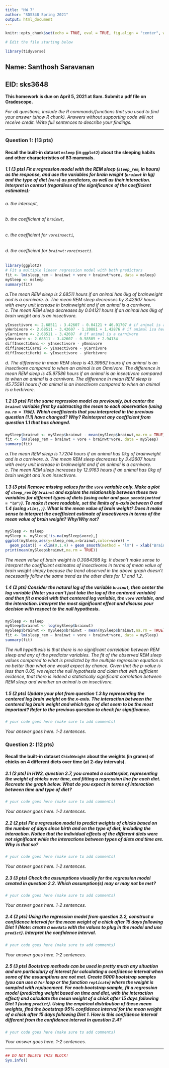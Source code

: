 ```yaml
---
title: "HW 7"
author: "SDS348 Spring 2021"
output: html_document
---
```


```r
knitr::opts_chunk$set(echo = TRUE, eval = TRUE, fig.align = "center", warning = F, message = F, R.options=list(max.print=100))

# Edit the file starting below

library(tidyverse)
```

## Name: Santhosh Saravanan
## EID: sks3648

**This homework is due on April 5, 2021 at 8am. Submit a pdf file on Gradescope.**

*For all questions, include the R commands/functions that you used to find your answer (show R chunk). Answers without supporting code will not receive credit. Write full sentences to describe your findings.*

------------------------------------------------------------------------

### Question 1: (13 pts)

#### Recall the built-in dataset `msleep` (in `ggplot2`) about the sleeping habits and other characteristics of 83 mammals.

##### 1.1 (3 pts) Fit a regression model with the REM sleep (`sleep_rem`, in hours) as the response, and use the variables for brain weight (`brainwt` in kg) and the type of diet (`vore`) as predictors, as well as their interaction. Interpret **in context** (regardless of the significance of the coefficient estimates):
###### a. the intercept,   
###### b. the coefficient of `brainwt`,   
###### c. the coefficient for `voreinsecti`,  
###### d. the coefficient for `brainwt:voreinsecti`.
```r
library(ggplot2)
# Fit a multiple linear regression model with both predictors
fit <- lm(sleep_rem ~ brainwt + vore + brainwt*vore, data = msleep)
mySleep <- msleep
summary(fit)

```


*a.The mean REM sleep is 2.68511 hours if an animal has 0kg of brainweight and is a carnivore.*
*b. The mean REM sleep decreases by 3.42607 hours with every unit increase in brainweight and if an animal is a carnivore.*
*c. The mean REM sleep decreases by 0.04121 hours if an animal has 0kg of brain weight and is an insectivore.* 
```r
yInsectivore <- 2.68511 - 3.42607 - 0.04121 + 46.01707 # if animal is an insectivore
yHerbivore <- 2.68511 - 3.42607 - 1.20881 + 1.42876 # if animal isa herbivore
yCarnivore <- 2.68511 - 3.42607  # if animal is a carnivore
yOmnivore <- 2.68511 - 3.42607 - 0.58505 + 2.94134
diffInsectiOmni <- yInsectivore - yOmnivore
diffInsectiCarni <- yInsectivore - yCarnivore
diffInsectiHerbi <- yInsectivore - yHerbivore
```
*d. The difference in mean REM sleep is 43.39962 hours if an animal is an insectivore compared to when an animal is an Omnivore. The difference in mean REM sleep is 45.97586 hours if an animal is an insectivore compared to when an animal is a carnivore. The difference in mean REM sleep is 45.75591 hours if an animal is an insectivore compared to when an animal is a herbivore.*

##### 1.2 (3 pts) Fit the same regression model as previously, but center the `brainwt` variable first by subtracting the mean to each observation (using `na.rm = TRUE`). Which coefficients that you interpreted in the previous question (1.1) have changed? Why? Reinterpret any coefficient from question 1.1 that has changed.

```r
mySleep$brainwt <- mySleep$brainwt - mean(mySleep$brainwt,na.rm = TRUE)
fit <- lm(sleep_rem ~ brainwt + vore + brainwt*vore, data = mySleep)
summary(fit)

```

*a.The mean REM sleep is 1.7204 hours if an animal has 0kg of brainweight and is a carnivore.*
*b. The mean REM sleep decreases by 3.42607 hours with every unit increase in brainweight and if an animal is a carnivore.*
*c. The mean REM sleep increases by 12.9163 hours if an animal has 0kg of brain weight and is an insectivore.* 


##### 1.3 (3 pts) Remove missing values for the `vore` variable only. Make a plot of `sleep_rem` by `brainwt` and explore the relationship between these two variables for different types of diets (using color and `geom_smooth(method = "lm")`). To make it more readable, set the limits of x-axis between 0 and 1.4 (using `xlim(,)`). What is the mean value of brain weight? Does it make sense to interpret the coefficient estimate of insectivores in terms of the mean value of brain weight? Why/Why not?

```r
mySleep <- msleep
mySleep <- mySleep[!is.na(mySleep$vore),]
ggplot(mySleep,aes(y=sleep_rem,x=brainwt,color=vore)) + 
  geom_point() + xlim(0,1.4) + geom_smooth(method = "lm") + xlab("Brain weight (kg)") + ylab("REM Sleep (hours)")
print(mean(mySleep$brainwt,na.rm = TRUE))
```

*The mean value of brain weight is 0.3084398 kg. It doesn't make sense to interpret the coefficient estimates of insectivores in terms of mean value of brain weight simply because the trend observed in the above graph doesn't  necessarily follow the same trend as the other diets for 1.1 and 1.2.*

##### 1.4 (2 pts) Consider the natural log of the variable `brainwt`, then center the log variable (*Note: you can’t just take the log of the centered variable*) and then fit a model with that centered log variable, the `vore` variable, and the interaction. Interpret the most significant effect and discuss your decision with respect to the null hypothesis.

```r
mySleep <- msleep
mySleep$brainwt <- log(mySleep$brainwt)
mySleep$brainwt <- mySleep$brainwt - mean(mySleep$brainwt,na.rm = TRUE)
fit <- lm(sleep_rem ~ brainwt + vore + brainwt*vore, data = mySleep)
summary(fit)

```

*The null hypothesis is that there is no significant correlation between REM sleep and any of the predictor variables. The fit of the observed REM sleep values compared to what is predicted by the multiple regression equation is no better than what one would expect by chance.*
*Given that the p-value is less than 0.05, we reject the null hypothesis and claim that with sufficient evidence, that there is indeed a statistically significant correlation between REM sleep and whether an animal is an insectivore.*


##### 1.5 (2 pts) Update your plot from question 1.3 by representing the centered log brain weight on the x-axis. The interaction between the centered log brain weight and which type of diet seem to be the most important? Refer to the previous question to check for significance.

```r
# your code goes here (make sure to add comments)
```

*Your answer goes here. 1-2 sentences.*


### Question 2: (12 pts)

#### Recall the built-in dataset `ChickWeight` about the weights (in grams) of chicks on 4 different diets over time (at 2-day intervals).


##### 2.1 (2 pts) In HW2, question 2.7, you created a scatterplot, representing the weight of chicks over time, and fitting a regression line for each diet. Recreate the graph below. What do you expect in terms of interaction between time and type of diet?

```r
# your code goes here (make sure to add comments)
```

*Your answer goes here. 1-2 sentences.*


##### 2.2 (2 pts) Fit a regression model to predict weights of chicks based on the number of days since birth and on the type of diet, including the interaction. Notice that the individual effects of the different diets were not significant while the interactions between types of diets and time are. Why is that so?

```r
# your code goes here (make sure to add comments)
```

*Your answer goes here. 1-2 sentences.*


##### 2.3 (3 pts) Check the assumptions visually for the regression model created in question 2.2. Which assumption(s) may or may not be met?

```r
# your code goes here (make sure to add comments) 
```

*Your answer goes here. 1-2 sentences.*


##### 2.4 (2 pts) Using the regression model from question 2.2, construct a confidence interval for the mean weight of a chick after 15 days following Diet 1 (Note: create a `newdata` with the values to plug in the model and use `predict`). Interpret the confidence interval. 

```r
# your code goes here (make sure to add comments)
```

*Your answer goes here. 1-2 sentences.*


##### 2.5 (3 pts) Bootstrap methods can be used in pretty much any situation and are particularly of interest for calculating a confidence interval when some of the assumptions are not met. Create 5000 bootstrap samples (you can use a `for` loop or the function `replicate`) where the weight is sampled with replacement. For each bootstrap sample, fit a regression model (predicting weight based on time and diet, with the interaction effect) and calculate the mean weight of a chick after 15 days following Diet 1 (using `predict`). Using the empirical distribution of these mean weights, find the bootstrap 95% confidence interval for the mean weight of a chick after 15 days following Diet 1. How is this confidence interval different from the confidence interval in question 2.4?

```r
# your code goes here (make sure to add comments)
```

*Your answer goes here. 1-2 sentences.*


------------------------------------------------------------------------

```r
## DO NOT DELETE THIS BLOCK!
Sys.info()
```
